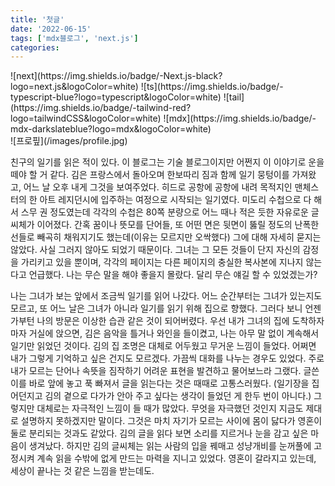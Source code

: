 ```yaml
---
title: '첫글'
date: '2022-06-15'
tags: ['mdx블로그', 'next.js']
categories:
---
```

<div className="flex flex-row justify-center space-x-1 mb-16">
  <span>![next](https://img.shields.io/badge/-Next.js-black?logo=next.js&logoColor=white)</span>
  <span>![ts](https://img.shields.io/badge/-typescript-blue?logo=typescript&logoColor=white)</span>
  <span>![tail](https://img.shields.io/badge/-tailwind-red?logo=tailwindCSS&logoColor=white)</span>
  <span>![mdx](https://img.shields.io/badge/-mdx-darkslateblue?logo=mdx&logoColor=white)</span>
</div>
![프로핖](/images/profile.jpg)
<br/>

친구의 일기를 읽은 적이 있다. 이 블로그는 기술 블로그이지만 어쩐지 이 이야기로 운을 떼야 할 거 같다.
김은 프랑스에서 돌아오며 한보따리 짐과 함께 일기 뭉텅이를 가져왔고, 어느 날 오후 내게 그것을 보여주었다. 
히드로 공항에 공항에 내려 목적지인 맨체스터의 한 아트 레지던시에 입주하는 여정으로 시작되는 일기였다. 
미도리 수첩으로 다 해서 스무 권 정도였는데 각각의 수첩은 80쪽 분량으로 어느 때나 적은 듯한 자유로운 글씨체가 이어졌다.
간혹 꿈이나 뜻모를 단어들, 또 어떤 면은 뒷면이 뚫릴 정도의 난폭한 선들로 빼곡히 채워지기도 했는데(이유는 모르지만 오싹했다)
그에 대해 자세히 묻지는 않았다. 사실 그러지 않아도 되었기 때문이다.
그녀는 그 모든 것들이 단지 자신의 감정을 가리키고 있을 뿐이며,
각각의 페이지는 다른 페이지의 충실한 복사본에 지나지 않는다고 언급했다. 
나는 무슨 말을 해야 좋을지 몰랐다. 달리 무슨 얘길 할 수 있었겠는가?


나는 그녀가 보는 앞에서 조금씩 일기를 읽어 나갔다.
어느 순간부터는 그녀가 있는지도 모르고, 또 어느 날은 그녀가 아니라 일기를 읽기 위해 집으로 향했다.
그러다 보니 언젠가부턴 나의 방문은 이상한 습관 같은 것이 되어버렸다.
우선 내가 그녀의 집에 도착하자마자 거실에 앉으면, 김은 음악을 틀거나 와인을 들이켰고,
나는 아무 말 없이 계속해서 일기만 읽었던 것이다. 김의 집 조명은 대체로 어두웠고 무거운 느낌이 들었다. 
어쩌면 내가 그렇게 기억하고 싶은 건지도 모르겠다. 가끔씩 대화를 나누는 경우도 있었다.
주로 내가 모르는 단어나 속뜻을 짐작하기 어려운 표현을 발견하고 물어보느라 그랬다.
글쓴이를 바로 앞에 놓고 푹 빠져서 글을 읽는다는 것은 때때로 고통스러웠다.
(일기장을 집어던지고 김의 곁으로 다가가 안아 주고 싶다는 생각이 들었던 게 한두 번이 아니다.) 그렇지만 대체로는 자극적인 느낌이
들 때가 많았다. 무엇을 자극했던 것인지 지금도 제대로 설명하지 못하겠지만 말이다.
그것은 마치 자기가 모르는 사이에 몸이 닳다가 영혼이 둘로 분리되는 것과도 같았다. 김의 글을 읽다 보면
소리를 지르거나 눈을 감고 싶은 마음이 생겨났다. 하지만 김의 글씨체는 읽는
사람의 입을 꿰매고 성냥개비를 눈꺼풀에 고정시켜 계속 읽을 수밖에 없게 만드는 마력을 지니고 있었다. 
영혼이 갈라지고 있는데, 세상이 끝나는 것 같은 느낌을 받는데도.

